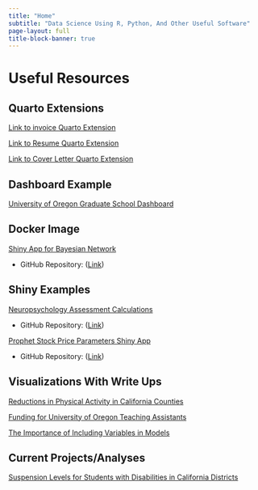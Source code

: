 ```yaml
---
title: "Home"
subtitle: "Data Science Using R, Python, And Other Useful Software"
page-layout: full
title-block-banner: true
---
```


# Useful Resources

## Quarto Extensions

[Link to invoice Quarto Extension](https://github.com/jpedroza1228/quarto_extensions/tree/main/invoice)

[Link to Resume Quarto Extension](https://github.com/jpedroza1228/quarto_extensions/tree/main/Resume)

[Link to Cover Letter Quarto Extension](https://github.com/jpedroza1228/quarto_extensions/tree/main/CoverLetter)

## Dashboard Example

[University of Oregon Graduate School Dashboard](https://jpedroza1228.github.io/gradschool_dashboard/)

## Docker Image

[Shiny App for Bayesian Network](https://hub.docker.com/r/japedroza1228/bayesnetapp)

-   GitHub Repository: ([Link](https://github.com/jpedroza1228/bayes-net-app))

## Shiny Examples

[Neuropsychology Assessment Calculations](https://jp-shinyapps.shinyapps.io/neuropsych_calculations/)

-   GitHub Repository: ([Link](https://github.com/jpedroza1228/neuropsych_calculations))

[Prophet Stock Price Parameters Shiny App](https://jp-shinyapps.shinyapps.io/stock_price_parameters/)

-   GitHub Repository: ([Link](https://github.com/jpedroza1228/data_visualizations/blob/master/stock_prices/app.R))

## Visualizations With Write Ups

[Reductions in Physical Activity in California Counties](https://github.com/jpedroza1228/projects_portfolio_and_practice/blob/main/projects/visualization_portfolio/Visualization1.pdf)

[Funding for University of Oregon Teaching Assistants](https://github.com/jpedroza1228/projects_portfolio_and_practice/blob/main/projects/visualization_portfolio/Visualization2.pdf)

[The Importance of Including Variables in Models](https://github.com/jpedroza1228/projects_portfolio_and_practice/blob/main/projects/visualization_portfolio/Visualization3.pdf)

## Current Projects/Analyses

[Suspension Levels for Students with Disabilities in California Districts](https://html-preview.github.io/?url=https://github.com/jpedroza1228/projects_portfolio_and_practice/blob/main/projects/student_suspensions/ca_student_suspension.html)
